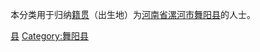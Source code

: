 {{Catnav|頁面分類|各種主題的頁面分類|依中国各省来作的分类|各地中国人|河南人|漯河人}}
{{Catnav|頁面分類|人物|各國人物|中国人|各地中国人|河南人|漯河人}}

本分类用于归纳[[籍贯|籍贯]]（出生地）为[[河南省|河南省]][[漯河市|漯河市]][[舞阳县|舞阳县]]的人士。

[[Category:漯河人|县]]
[[Category:舞阳县|Category:舞阳县]]